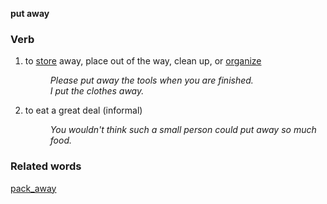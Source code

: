 '''put away'''
=== Verb ===
# to [[store]] away, place out of the way, clean up, or [[organize]]
#:''Please put away the tools when you are finished.''
#:''I put the clothes away.''
# to eat a great deal (informal)
#:''You wouldn't think such a small person could put away so much food.''

=== Related words ===
[[pack_away]]